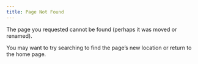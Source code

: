 ```yaml
---
title: Page Not Found
---
```


The page you requested cannot be found (perhaps it was moved or renamed).

You may want to try searching to find the page's new location or return to the home page.
